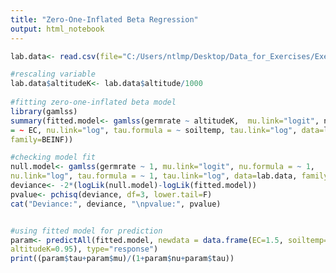 ---
title: "Zero-One-Inflated Beta Regression"
output: html_notebook
---

```{r}
lab.data<- read.csv(file="C:/Users/ntlmp/Desktop/Data_for_Exercises/Exercise7.9Data.csv", header=TRUE, sep=",")

#rescaling variable 
lab.data$altitudeK<- lab.data$altitude/1000 
 
#fitting zero-one-inflated beta model 
library(gamlss) 
summary(fitted.model<- gamlss(germrate ~ altitudeK,  mu.link="logit", nu.formula 
= ~ EC, nu.link="log", tau.formula = ~ soiltemp, tau.link="log", data=lab.data,  
family=BEINF))

#checking model fit 
null.model<- gamlss(germrate ~ 1, mu.link="logit", nu.formula = ~ 1, 
nu.link="log", tau.formula = ~ 1, tau.link="log", data=lab.data, family=BEINF) 
deviance<- -2*(logLik(null.model)-logLik(fitted.model))
pvalue<- pchisq(deviance, df=3, lower.tail=F)
cat("Deviance:", deviance, "\npvalue:", pvalue)


#using fitted model for prediction 
param<- predictAll(fitted.model, newdata = data.frame(EC=1.5, soiltemp=68, 
altitudeK=0.95), type="response") 
print((param$tau+param$mu)/(1+param$nu+param$tau))
```

